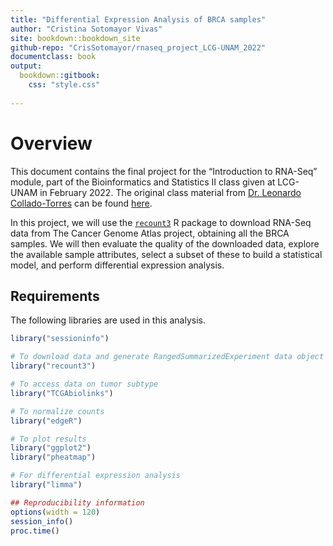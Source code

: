 ```yaml
---
title: "Differential Expression Analysis of BRCA samples"
author: "Cristina Sotomayor Vivas"
site: bookdown::bookdown_site
github-repo: "CrisSotomayor/rnaseq_project_LCG-UNAM_2022"
documentclass: book
output:
  bookdown::gitbook:
    css: "style.css"
    
---
```


# Overview {-}

This document contains the final project for the "Introduction to RNA-Seq" module, part of the Bioinformatics and Statistics II class given at LCG-UNAM in February 2022. The original class material from [Dr. Leonardo Collado-Torres](http://lcolladotor.github.io/) can be found [here](https://lcolladotor.github.io/rnaseq_LCG-UNAM_2022/index.html). 

In this project, we will use the [`recount3`](http://rna.recount.bio) R package to download RNA-Seq data from The Cancer Genome Atlas project, obtaining all the BRCA samples. We will then evaluate the quality of the downloaded data, explore the available sample attributes, select a subset of these to build a statistical model, and perform differential expression analysis. 

## Requirements {-}

The following libraries are used in this analysis. 

```r
library("sessioninfo")

# To download data and generate RangedSummarizedExperiment data object  
library("recount3")

# To access data on tumor subtype 
library("TCGAbiolinks")

# To normalize counts
library("edgeR") 

# To plot results 
library("ggplot2")
library("pheatmap")

# For differential expression analysis
library("limma")
```

```r
## Reproducibility information
options(width = 120)
session_info()
proc.time()
```
